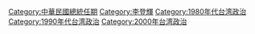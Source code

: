 [[Category:中華民國總統任期|Category:中華民國總統任期]]
[[Category:李登輝|Category:李登輝]]
[[Category:1980年代台湾政治|Category:1980年代台湾政治]]
[[Category:1990年代台湾政治|Category:1990年代台湾政治]]
[[Category:2000年台湾政治|Category:2000年台湾政治]]